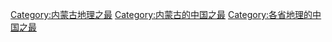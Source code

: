 [[Category:内蒙古地理之最|Category:内蒙古地理之最]]
[[Category:内蒙古的中国之最|Category:内蒙古的中国之最]]
[[Category:各省地理的中国之最|Category:各省地理的中国之最]]